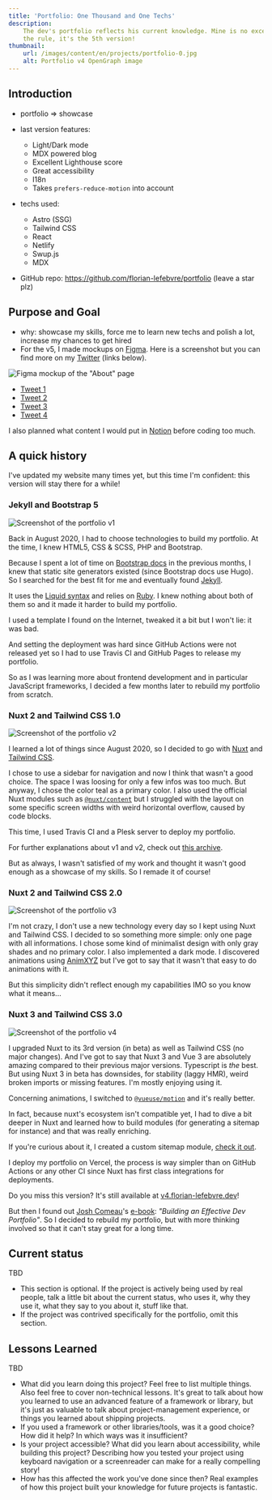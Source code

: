 ```yaml
---
title: 'Portfolio: One Thousand and One Techs'
description:
    The dev's portfolio reflects his current knowledge. Mine is no exception to
    the rule, it's the 5th version!
thumbnail:
    url: /images/content/en/projects/portfolio-0.jpg
    alt: Portfolio v4 OpenGraph image
---
```


## Introduction

-   portfolio => showcase
-   last version features:

    -   Light/Dark mode
    -   MDX powered blog
    -   Excellent Lighthouse score
    -   Great accessibility
    -   I18n
    -   Takes `prefers-reduce-motion` into account

-   techs used:
    -   Astro (SSG)
    -   Tailwind CSS
    -   React
    -   Netlify
    -   Swup.js
    -   MDX
-   GitHub repo: https://github.com/florian-lefebvre/portfolio (leave a star
    plz)

## Purpose and Goal

-   why: showcase my skills, force me to learn new techs and polish a lot,
    increase my chances to get hired
-   For the v5, I made mockups on [Figma](https://figma.com). Here is a
    screenshot but you can find more on my
    [Twitter](https://twitter.com/LfbvrFlo) (links below).

![Figma mockup of the "About" page](/images/content/en/projects/portfolio-1.png)

-   [Tweet 1](https://twitter.com/LfbvrFlo/status/1596097811480805376)
-   [Tweet 2](https://twitter.com/LfbvrFlo/status/1597347030929924096)
-   [Tweet 3](https://twitter.com/LfbvrFlo/status/1597616061339561984)
-   [Tweet 4](https://twitter.com/LfbvrFlo/status/1597892339321954304)

I also planned what content I would put in [Notion](https://notion.so) before
coding too much.

## A quick history

I've updated my website many times yet, but this time I'm confident: this
version will stay there for a while!

### Jekyll and Bootstrap 5

![Screenshot of the portfolio v1](/images/content/en/projects/portfolio-2.png)

Back in August 2020, I had to choose technologies to build my portfolio. At the
time, I knew HTML5, CSS & SCSS, PHP and Bootstrap.

Because I spent a lot of time on [Bootstrap docs](https://getbootstrap.com/docs)
in the previous months, I knew that static site generators existed (since
Bootstrap docs use Hugo). So I searched for the best fit for me and eventually
found [Jekyll](https://jekyllrb.com/).

It uses the [Liquid syntax](https://github.com/Shopify/liquid/wiki) and relies
on [Ruby](https://www.ruby-lang.org/). I knew nothing about both of them so and
it made it harder to build my portfolio.

I used a template I found on the Internet, tweaked it a bit but I won't lie: it
was bad.

And setting the deployment was hard since GitHub Actions were not released yet
so I had to use Travis CI and GitHub Pages to release my portfolio.

So as I was learning more about frontend development and in particular
JavaScript frameworks, I decided a few months later to rebuild my portfolio from
scratch.

### Nuxt 2 and Tailwind CSS 1.0

![Screenshot of the portfolio v2](/images/content/en/projects/portfolio-3.png)

I learned a lot of things since August 2020, so I decided to go with
[Nuxt](https://nuxtjs.org) and [Tailwind CSS](https://tailwindcss.com/).

I chose to use a sidebar for navigation and now I think that wasn't a good
choice. The space I was loosing for only a few infos was too much. But anyway, I
chose the color teal as a primary color. I also used the official Nuxt modules
such as [`@nuxt/content`](https://content.nuxtjs.org/) but I struggled with the
layout on some specific screen widths with weird horizontal overflow, caused by
code blocks.

This time, I used Travis CI and a Plesk server to deploy my portfolio.

For further explanations about v1 and v2, check out
[this archive](https://github.com/florian-lefebvre/portfolio/blob/v2_nuxtjs/content/work/2020-11-13-my-porfolio.md).

But as always, I wasn't satisfied of my work and thought it wasn't good enough
as a showcase of my skills. So I remade it of course!

### Nuxt 2 and Tailwind CSS 2.0

![Screenshot of the portfolio v3](/images/content/en/projects/portfolio-4.png)

I'm not crazy, I don't use a new technology every day so I kept using Nuxt and
Tailwind CSS. I decided to so something more simple: only one page with all
informations. I chose some kind of minimalist design with only gray shades and
no primary color. I also implemented a dark mode. I discovered animations using
[AnimXYZ](https://animxyz.com/) but I've got to say that it wasn't that easy to
do animations with it.

But this simplicity didn't reflect enough my capabilities IMO so you know what
it means...

### Nuxt 3 and Tailwind CSS 3.0

![Screenshot of the portfolio v4](/images/content/en/projects/portfolio-5.png)

I upgraded Nuxt to its 3rd version (in beta) as well as Tailwind CSS (no major
changes). And I've got to say that Nuxt 3 and Vue 3 are absolutely amazing
compared to their previous major versions. Typescript is _the_ best. But using
Nuxt 3 in beta has downsides, for stability (laggy HMR), weird broken imports or
missing features. I'm mostly enjoying using it.

Concerning animations, I switched to
[`@vueuse/motion`](https://motion.vueuse.org/) and it's really better.

In fact, because nuxt's ecosystem isn't compatible yet, I had to dive a bit
deeper in Nuxt and learned how to build modules (for generating a sitemap for
instance) and that was really enriching.

If you're curious about it, I created a custom sitemap module,
[check it out](https://github.com/florian-lefebvre/portfolio/blob/c513428dea912a19ffb684b8b571b08b8882158c/modules/sitemap.ts).

I deploy my portfolio on Vercel, the process is way simpler than on GitHub
Actions or any other CI since Nuxt has first class integrations for deployments.

<Alert>

Do you miss this version? It's still available at
[v4.florian-lefebvre.dev](https://v4.florian-lefebvre.dev)!

</Alert>

But then I found out [Josh Comeau](https://www.joshwcomeau.com/)'s
[e-book](https://www.joshwcomeau.com/effective-portfolio/): _"Building an
Effective Dev Portfolio"_. So I decided to rebuild my portfolio, but with more
thinking involved so that it can't stay great for a long time.

## Current status

TBD

-   This section is optional. If the project is actively being used by real
    people, talk a little bit about the current status, who uses it, why they
    use it, what they say to you about it, stuff like that.
-   If the project was contrived specifically for the portfolio, omit this
    section.

## Lessons Learned

TBD

-   What did you learn doing this project? Feel free to list multiple things.
    Also feel free to cover non-technical lessons. It's great to talk about how
    you learned to use an advanced feature of a framework or library, but it's
    just as valuable to talk about project-management experience, or things you
    learned about shipping projects.
-   If you used a framework or other libraries/tools, was it a good choice? How
    did it help? In which ways was it insufficient?
-   Is your project accessible? What did you learn about accessibility, while
    building this project? Describing how you tested your project using keyboard
    navigation or a screenreader can make for a really compelling story!
-   How has this affected the work you've done since then? Real examples of how
    this project built your knowledge for future projects is fantastic.
